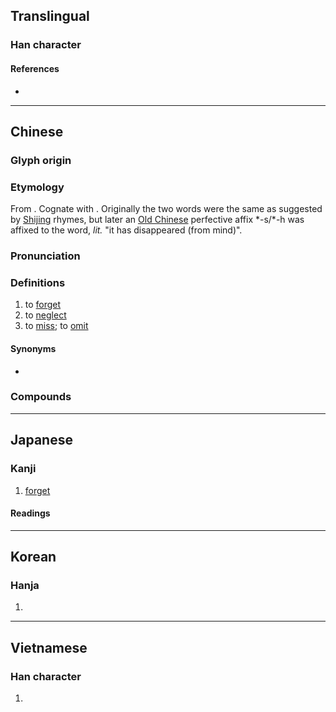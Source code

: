 {{also|忙}}
{{character info/new}}
==Translingual==
{{stroke order|stroke=7}}
===Han character===
{{Han char|rn=61|rad=心|as=03|sn=7|four=00331|canj=YVP|ids=⿱亡心}}

====References====
* {{Han ref|kx=0376.240|dkj=10333|dj=0703.090|hdz=42270.090|uh=5FD8|ud=24536|bh=A7D1|bd=42961}}

----

==Chinese==
{{zh-forms}}

===Glyph origin===
{{Han etyl}}
{{Han compound|亡|心|ls=psc|ls2=ic|t1=to lose, disappear, flee|c1=p|c2=s|t2=heart}}

===Etymology===
From {{inh|zh|sit-pro|*ma|t=not}}. Cognate with {{och-l|亡|to lose, disappear, flee}}. Originally the two words were the same as suggested by [[w:Classic of Poetry|Shijing]] rhymes, but later an [[w:Old Chinese|Old Chinese]] perfective affix *-s/*-h was affixed to the word, ''lit.'' "it has disappeared (from mind)".

===Pronunciation===
{{zh-pron
|m=wàng
|m-s=
|dg=вон3
|c=mong4
|c-t=
|g=
|h=pfs=mong
|j=
|mb=uǎng
|md=uòng
|mn=bōng/bông
|mn-t=bhuang5
|w=3maan,3vaan
|w_note=3maan - vernacular; 3vaan - literary
|x=
|ma=y
|mc=y
|oc=y
|cat=v
}}

===Definitions===
{{zh-hanzi}}

# to [[forget]]
# to [[neglect]]
# to [[miss]]; to [[omit]]

====Synonyms====
* {{zh-l|忘記}}

===Compounds===
{{zh-der|丟三忘四|廢食忘寢|得意忘象|忘象得意|念念不忘|不忘本|不忘溝壑|忘情|忘掉|忘戰者危|忘八|太上忘情|忘生捨死|憂公忘私|忘我|忘言|憂國忘身|憂國忘私|憂國忘家|忘年之契|勿忘草|健忘症|忘魂|忘餐廢寢|忘餐失寢|忘記|忘舊|忘機|忘本|忘戰必危|忘懷|忘憂草|忘憂|忘恩負義|忘恩背義|忘恩失義|忘性|忘形交|忘年交|忘年之好|忘年之交|忘寢廢食|忘卻|忘其所以|忘八羔子|心身俱忘|公爾忘私|徙宅忘妻|得魚忘筌|得意忘言|得意忘形|徇國忘己|徇公忘己|國爾忘家|徇國忘身|廢寢忘餐|廢寢忘食|徇國忘家|好利忘義|備忘錄|得新忘舊|公耳忘私|安不忘危|健忘|忘憂物|忘形之契|忘年|坐忘|忘形|公而忘私|一字不忘|忘形之交|明忘八|沒世不忘|消日忘年|戀新忘舊|畢生難忘|數典忘祖|永誌不忘|渾然忘我|流宕忘反|柯爛忘歸|日昃忘食|殉義忘身|沒身不忘|永生難忘|流連忘返|樂而忘歸|沒齒難忘|盛不忘衰|知安忘危|瘡好忘痛|沒齒不忘|發憤忘食|痿不忘起|流蕩忘反|留連忘返|時刻不忘|沒世難忘|樂而忘憂|毋忘在莒|日旰忘食|捨死忘生|淡忘|樂而忘返|殉義忘生|捨生忘死|樂極忘形|樂以忘憂|每飯不忘|理不忘亂|誌之不忘|背信忘義|聞韶忘味|老混忘|老忘渾|遺忘症|遺忘|過目不忘|蓍簪不忘|鷗鳥忘機|貴人多忘|鷗鷺忘機|難忘|見利忘義|見色忘友|負義忘恩|背恩忘義}}

{{zh-cat|Beginning}}

----

==Japanese==

===Kanji===
{{ja-kanji|grade=6|rs=心03}}

# [[forget]]

====Readings====
{{ja-readings
|goon=もう<まう
|kanon=ぼう<ばう
|kun=わす-れる
}}

----

==Korean==

===Hanja===
{{ko-hanja|hangeul=망}}

# {{defn|lang=ko|sort=心03}}

----

==Vietnamese==

===Han character===
{{vi-hantu|[[vong]]|rs=心03}}

# {{defn|lang=vi|sort=心03}}
